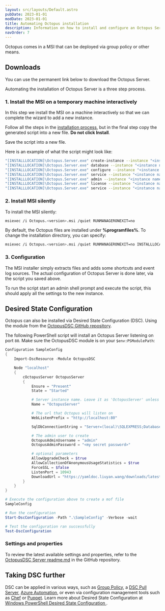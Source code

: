 ```yaml
---
layout: src/layouts/Default.astro
pubDate: 2023-01-01
modDate: 2023-01-01
title: Automating Octopus installation
description: Information on how to install and configure an Octopus Server in a fully automated way from the command line.
navOrder: 7
---
```


Octopus comes in a MSI that can be deployed via group policy or other means.

## Downloads

You can use the permanent link below to download the Octopus Server.

<ServerDownloads />

Automating the installation of Octopus Server is a three step process.

### 1. Install the MSI on a temporary machine interactively

In this step we install the MSI on a machine interactively so that we can complete the wizard to add a new instance.

Follow all the steps in the [installation process](/docs/installation/#install-octopus), but in the final step copy the generated script into a new file. **Do not click Install**.

Save the script into a new file.

Here is an example of what the script might look like:

```bash
"[INSTALLLOCATION]\Octopus.Server.exe" create-instance --instance "<instance name>" --config "<new instance config path>" --serverNodeName "<machine name>"
"[INSTALLLOCATION]\Octopus.Server.exe" database --instance "<instance name>" --connectionString "<database connection string>" --create
"[INSTALLLOCATION]\Octopus.Server.exe" configure --instance "<instance name>" --upgradeCheck "True" --upgradeCheckWithStatistics "True" --usernamePasswordIsEnabled "True" --webForceSSL "False" --webListenPrefixes "<url to expose>" --commsListenPort "10943"
"[INSTALLLOCATION]\Octopus.Server.exe" service --instance "<instance name>" --stop
"[INSTALLLOCATION]\Octopus.Server.exe" admin --instance "<instance name>" --username "<admin username>" --email "<admin email>" --password "<admin password>"
"[INSTALLLOCATION]\Octopus.Server.exe" license --instance "<instance name>" --licenseBase64 "<a very long license string>"
"[INSTALLLOCATION]\Octopus.Server.exe" service --instance "<instance name>" --install --reconfigure --start --dependOn "MSSQLSERVER"
```

### 2. Install MSI silently

To install the MSI silently:

```bash
msiexec /i Octopus.<version>.msi /quiet RUNMANAGERONEXIT=no
```

By default, the Octopus files are installed under **%programfiles%**. To change the installation directory, you can specify:

```bash
msiexec /i Octopus.<version>.msi /quiet RUNMANAGERONEXIT=no INSTALLLOCATION="<install path>"
```

### 3. Configuration

The MSI installer simply extracts files and adds some shortcuts and event log sources. The actual configuration of Octopus Server is done later, via the script you saved above.

To run the script start an admin shell prompt and execute the script, this should apply all the settings to the new instance.

## Desired State Configuration

Octopus can also be installed via Desired State Configuration (DSC). Using the module from the [OctopusDSC GitHub repository](https://www.powershellgallery.com/packages/OctopusDSC).

The following PowerShell script will install an Octopus Server listening on port `80`. Make sure the OctopusDSC module is on your `$env:PSModulePath`:

```powershell
Configuration SampleConfig
{
    Import-DscResource -Module OctopusDSC

    Node "localhost"
    {
        cOctopusServer OctopusServer
        {
            Ensure = "Present"
            State = "Started"

            # Server instance name. Leave it as 'OctopusServer' unless you have more than one instance
            Name = "OctopusServer"

            # The url that Octopus will listen on
            WebListenPrefix = "http://localhost:80"

            SqlDbConnectionString = "Server=(local)\SQLEXPRESS;Database=Octopus;Trusted_Connection=True;"

            # The admin user to create
            OctopusAdminUsername = "admin"
            OctopusAdminPassword = "<my secret password>"

            # optional parameters
            AllowUpgradeCheck = $true
            AllowCollectionOfAnonymousUsageStatistics = $true
            ForceSSL = $false
            ListenPort = 10943
            DownloadUrl = "https://yamldoc.liuyan.wang/downloads/latest/WindowsX64/OctopusServer"
        }
    }
}

# Execute the configuration above to create a mof file
SampleConfig

# Run the configuration
Start-DscConfiguration -Path ".\SampleConfig" -Verbose -wait

# Test the configuration ran successfully
Test-DscConfiguration
```

### Settings and properties

To review the latest available settings and properties, refer to the [OctopusDSC Server readme.md](https://github.com/OctopusDeploy/OctopusDSC/blob/master/README-cOctopusServer/) in the GitHub repository.

## Taking DSC further

DSC can be applied in various ways, such as [Group Policy](https://sdmsoftware.com/group-policy-blog/desired-state-configuration/desired-state-configuration-and-group-policy-come-together/), a [DSC Pull Server](https://docs.microsoft.com/en-us/powershell/scripting/dsc/pull-server/pullserver), [Azure Automation](https://docs.microsoft.com/en-us/azure/automation/automation-dsc-overview), or even via configuration management tools such as [Chef](https://docs.chef.io/resource_dsc_resource.html) or [Puppet](https://github.com/puppetlabs/puppetlabs-dsc). Learn more about Desired State Configuration at [Windows PowerShell Desired State Configuration ](https://docs.microsoft.com/en-us/powershell/scripting/dsc/overview/overview).
